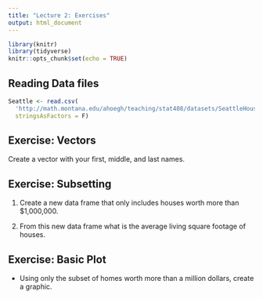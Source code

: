 ```yaml
---
title: "Lecture 2: Exercises"
output: html_document
---
```


```r
library(knitr)
library(tidyverse)
knitr::opts_chunk$set(echo = TRUE)
```


## Reading Data files

```r
Seattle <- read.csv(
  'http://math.montana.edu/ahoegh/teaching/stat408/datasets/SeattleHousing.csv', 
  stringsAsFactors = F)
```



## Exercise: Vectors

Create a vector with your first, middle, and last names.


## Exercise: Subsetting
1. Create a new data frame that only includes houses worth more than $1,000,000.

2. From this new data frame what is the average living square footage of houses. 

## Exercise: Basic Plot

- Using only the subset of homes worth more than a million dollars, create a graphic.


